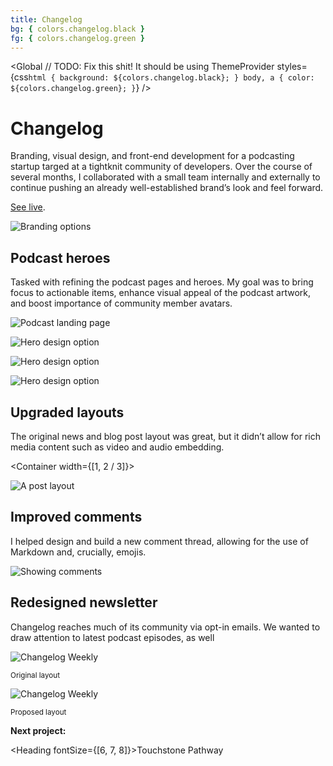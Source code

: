 ```yaml
---
title: Changelog
bg: { colors.changelog.black }
fg: { colors.changelog.green }
---
```



<Global
  // TODO: Fix this shit! It should be using ThemeProvider
  styles={css`
    html {
      background: ${colors.changelog.black};
    }
    body,
    a {
      color: ${colors.changelog.green};
    }
  `}
/>

<Container>

# Changelog

Branding, visual design, and front-end development for a podcasting startup targed at a tightknit community of developers. Over the course of several months, I collaborated with a small team internally and externally to continue pushing an already well-established brand&rsquo;s look and feel forward.

[See live](https://changelog.com/).

</Container>

<Container width={sizes.large}>

![Branding options](../../images/changelog/podcasts-brand.jpg)

</Container>

<!-- /// NEW SECTION \\\ -->

<Container text>

## Podcast heroes

Tasked with refining the podcast pages and heroes. My goal was to bring focus to actionable items, enhance visual appeal of the podcast artwork, and boost importance of community member avatars.

</Container>

<Container width={sizes.large}>

![Podcast landing page](../../images/changelog/podcasts-1.jpg)

![Hero design option](../../images/changelog/hero-1.jpg)

![Hero design option](../../images/changelog/hero-2.jpg)

![Hero design option](../../images/changelog/hero-5.jpg)

</Container>

<!-- /// NEW SECTION \\\ -->

<Container text>

## Upgraded layouts

The original news and blog post layout was great, but it didn&rsquo;t allow for rich media content such as video and audio embedding.

</Container>

<Container width={[1, 2 / 3]}>

![A post layout](../../images/changelog/post-view.jpg)

<Container text>

## Improved comments

I helped design and build a new comment thread, allowing for the use of Markdown and, crucially, emojis.

</Container>

![Showing comments](../../images/changelog/comments.png)

</Container>

<!-- /// NEW SECTION \\\ -->

<Container text>

## Redesigned newsletter

Changelog reaches much of its community via opt-in emails. We wanted to draw attention to latest podcast episodes, as well

</Container>

<Container full grid>

<Box>

![Changelog Weekly](../../images/changelog/weekly-old.jpg)

<small>Original layout</small>

</Box>

<Box>

![Changelog Weekly](../../images/changelog/weekly-alt.jpg)

<small>Proposed layout</small>

</Box>

</Container>

<!-- /// NEXT PROJECT \\\ -->

<Container text>

**Next project:**

<Link to='/work/touchstone'>

<Heading fontSize={[6, 7, 8]}>Touchstone Pathway</Heading>

</Link>

</Container>
